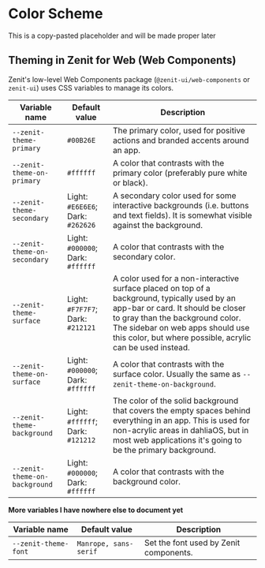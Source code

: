 
<Meta title="Tokens/Colors" />

# Color Scheme

This is a copy-pasted placeholder and will be made proper later

<ColorPalette>
  <ColorItem title="theme.color.greyscale" subtitle="Some of the greys" colors={{ White: '#FFFFFF', Alabaster: '#F8F8F8', Concrete: '#F3F3F3' }} />
  <ColorItem title="theme.color.primary" subtitle="Coral" colors={{ WildWatermelon: '#FF4785' }} />
  <ColorItem title="theme.color.secondary" subtitle="Ocean" colors={{ DodgerBlue: '#1EA7FD' }} />
  <ColorItem
    title="theme.color.positive"
    subtitle="Green"
    colors={{
      Apple: 'rgba(102,191,60,1)',
      Apple80: 'rgba(102,191,60,.8)',
      Apple60: 'rgba(102,191,60,.6)',
      Apple30: 'rgba(102,191,60,.3)',
    }}
  />
</ColorPalette>

## Theming in Zenit for Web (Web Components)

Zenit's low-level Web Components package (`@zenit-ui/web-components` or `zenit-ui`) uses CSS variables to manage its colors.

| Variable name                 | Default value                     | Description                                                                                                                                                                                                                                                            |
| ----------------------------- | --------------------------------- | ---------------------------------------------------------------------------------------------------------------------------------------------------------------------------------------------------------------------------------------------------------------------- |
| `--zenit-theme-primary`       | `#00B26E`                         | The primary color, used for positive actions and branded accents around an app.                                                                                                                                                                                        |
| `--zenit-theme-on-primary`    | `#ffffff`                         | A color that contrasts with the primary color (preferably pure white or black).                                                                                                                                                                                        |
| `--zenit-theme-secondary`     | Light: `#E6E6E6`; Dark: `#262626` | A secondary color used for some interactive backgrounds (i.e. buttons and text fields). It is somewhat visible against the background.                                                                                                                                 |
| `--zenit-theme-on-secondary`  | Light: `#000000`; Dark: `#ffffff` | A color that contrasts with the secondary color.                                                                                                                                                                                                                       |
| `--zenit-theme-surface`       | Light: `#F7F7F7`; Dark: `#212121` | A color used for a non-interactive surface placed on top of a background, typically used by an app-bar or card. It should be closer to gray than the background color. The sidebar on web apps should use this color, but where possible, acrylic can be used instead. |
| `--zenit-theme-on-surface`    | Light: `#000000`; Dark: `#ffffff` | A color that contrasts with the surface color. Usually the same as `--zenit-theme-on-background`.                                                                                                                                                                      |
| `--zenit-theme-background`    | Light: `#ffffff`; Dark: `#121212` | The color of the solid background that covers the empty spaces behind everything in an app. This is used for non-acrylic areas in dahliaOS, but in most web applications it's going to be the primary background.                                                      |
| `--zenit-theme-on-background` | Light: `#000000`; Dark: `#ffffff` | A color that contrasts with the background color.                                                                                                                                                                                                                      |

**More variables I have nowhere else to document yet**

| Variable name        | Default value         | Description                            |
| -------------------- | --------------------- | -------------------------------------- |
| `--zenit-theme-font` | `Manrope, sans-serif` | Set the font used by Zenit components. |
